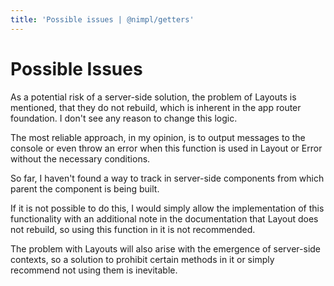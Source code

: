 ```yaml
---
title: 'Possible issues | @nimpl/getters'
---
```


# Possible Issues

As a potential risk of a server-side solution, the problem of Layouts is mentioned, that they do not rebuild, which is inherent in the app router foundation. I don't see any reason to change this logic.

The most reliable approach, in my opinion, is to output messages to the console or even throw an error when this function is used in Layout or Error without the necessary conditions.

So far, I haven't found a way to track in server-side components from which parent the component is being built.

If it is not possible to do this, I would simply allow the implementation of this functionality with an additional note in the documentation that Layout does not rebuild, so using this function in it is not recommended.

The problem with Layouts will also arise with the emergence of server-side contexts, so a solution to prohibit certain methods in it or simply recommend not using them is inevitable.
